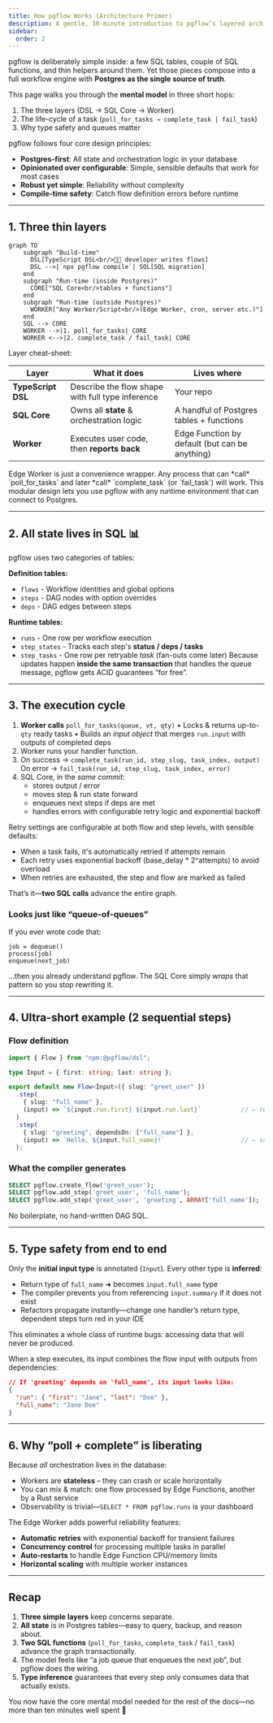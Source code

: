 ```yaml
---
title: How pgflow Works (Architecture Primer)
description: A gentle, 10-minute introduction to pgflow’s layered architecture, state model, and execution cycle
sidebar:
  order: 2
---
```



pgflow is deliberately simple inside:
a few SQL tables, couple of SQL functions, and thin helpers around them.
Yet those pieces compose into a full workflow engine with **Postgres as the single source of truth**.

This page walks you through the **mental model** in three short hops:

1. The three layers (DSL → SQL Core → Worker)
2. The life-cycle of a task (`poll_for_tasks → complete_task | fail_task`)
3. Why type safety and queues matter

pgflow follows four core design principles:
- **Postgres-first**: All state and orchestration logic in your database
- **Opinionated over configurable**: Simple, sensible defaults that work for most cases
- **Robust yet simple**: Reliability without complexity
- **Compile-time safety**: Catch flow definition errors before runtime

---

## 1. Three thin layers

```mermaid
graph TD
    subgraph "Build-time"
      DSL[TypeScript DSL<br/>🧑‍💻 developer writes flows]
      DSL -->|`npx pgflow compile`| SQL[SQL migration]
    end
    subgraph "Run-time (inside Postgres)"
      CORE["SQL Core<br/>tables + functions"]
    end
    subgraph "Run-time (outside Postgres)"
      WORKER["Any Worker/Script<br/>(Edge Worker, cron, server etc.)"]
    end
    SQL --> CORE
    WORKER -->|1. poll_for_tasks| CORE
    WORKER <-->|2. complete_task / fail_task| CORE
```

Layer cheat-sheet:

| Layer | What it does | Lives where |
|-------|--------------|-------------|
| **TypeScript DSL** | Describe the flow shape with full type inference | Your repo |
| **SQL Core** | Owns all **state** & orchestration logic | A handful of Postgres tables + functions |
| **Worker** | Executes user code, then **reports back** | Edge Function by default (but can be anything) |

<Aside type="tip" title="Swap the Worker if you like">
Edge Worker is just a convenience wrapper.
Any process that can *call* `poll_for_tasks` and later *call* `complete_task` (or `fail_task`) will work.
This modular design lets you use pgflow with any runtime environment that can connect to Postgres.
</Aside>

---

## 2. All state lives in SQL 📊

pgflow uses two categories of tables:

**Definition tables:**
- `flows` - Workflow identities and global options
- `steps` - DAG nodes with option overrides 
- `deps` - DAG edges between steps

**Runtime tables:**
- `runs` - One row per workflow execution
- `step_states` - Tracks each step's **status / deps / tasks**
- `step_tasks` - One row per retryable *task* (fan-outs come later)
Because updates happen **inside the same transaction** that handles the queue message, pgflow gets ACID guarantees “for free”.

---

## 3. The execution cycle

1. **Worker calls** `poll_for_tasks(queue, vt, qty)`
   • Locks & returns up-to-`qty` ready tasks
   • Builds an *input object* that merges `run.input` with outputs of completed deps
2. Worker runs your handler function.
3. On success → `complete_task(run_id, step_slug, task_index, output)`
   On error   → `fail_task(run_id, step_slug, task_index, error)`
4. SQL Core, in the *same commit*:
   - stores output / error
   - moves step & run state forward
   - enqueues next steps if deps are met
   - handles errors with configurable retry logic and exponential backoff

Retry settings are configurable at both flow and step levels, with sensible defaults:
- When a task fails, it's automatically retried if attempts remain
- Each retry uses exponential backoff (base_delay * 2^attempts) to avoid overload
- When retries are exhausted, the step and flow are marked as failed

That’s it—**two SQL calls** advance the entire graph.

### Looks just like “queue-of-queues”

If you ever wrote code that:

```pseudo
job = dequeue()
process(job)
enqueue(next_job)
```

…then you already understand pgflow.
The SQL Core simply *wraps* that pattern so you stop rewriting it.

---

## 4. Ultra-short example (2 sequential steps)

### Flow definition

```typescript title="supabase/functions/_flows/greet_user.ts"
import { Flow } from "npm:@pgflow/dsl";

type Input = { first: string; last: string };

export default new Flow<Input>({ slug: "greet_user" })
  .step(
    { slug: "full_name" },
    (input) => `${input.run.first} ${input.run.last}`           // ⇐ return type inferred
  )
  .step(
    { slug: "greeting", dependsOn: ["full_name"] },
    (input) => `Hello, ${input.full_name}!`                     // ⇐ safe access, full IntelliSense
  );
```

### What the compiler generates

```sql
SELECT pgflow.create_flow('greet_user');
SELECT pgflow.add_step('greet_user', 'full_name');
SELECT pgflow.add_step('greet_user', 'greeting', ARRAY['full_name']);
```

No boilerplate, no hand-written DAG SQL.

---

## 5. Type safety from end to end

Only the **initial input type** is annotated (`Input`).
Every other type is **inferred**:

- Return type of `full_name` ➜ becomes `input.full_name` type
- The compiler prevents you from referencing `input.summary` if it does not exist
- Refactors propagate instantly—change one handler’s return type, dependent steps turn red in your IDE

<Aside type="note">
This eliminates a whole class of runtime bugs: accessing data that will never be produced.
</Aside>

When a step executes, its input combines the flow input with outputs from dependencies:

```json
// If 'greeting' depends on 'full_name', its input looks like:
{
  "run": { "first": "Jane", "last": "Doe" },
  "full_name": "Jane Doe"
}
```

---

## 6. Why “poll + complete” is liberating

Because *all* orchestration lives in the database:

- Workers are **stateless** – they can crash or scale horizontally
- You can mix & match: one flow processed by Edge Functions, another by a Rust service
- Observability is trivial—`SELECT * FROM pgflow.runs` is your dashboard

The Edge Worker adds powerful reliability features:
- **Automatic retries** with exponential backoff for transient failures
- **Concurrency control** for processing multiple tasks in parallel
- **Auto-restarts** to handle Edge Function CPU/memory limits
- **Horizontal scaling** with multiple worker instances

---

## Recap

1. **Three simple layers** keep concerns separate.
2. **All state** is in Postgres tables—easy to query, backup, and reason about.
3. **Two SQL functions** (`poll_for_tasks`, `complete_task` / `fail_task`) advance the graph transactionally.
4. The model feels like “a job queue that enqueues the next job”, but pgflow does the wiring.
5. **Type inference** guarantees that every step only consumes data that actually exists.

You now have the core mental model needed for the rest of the docs—no more than ten minutes well spent 🚀
